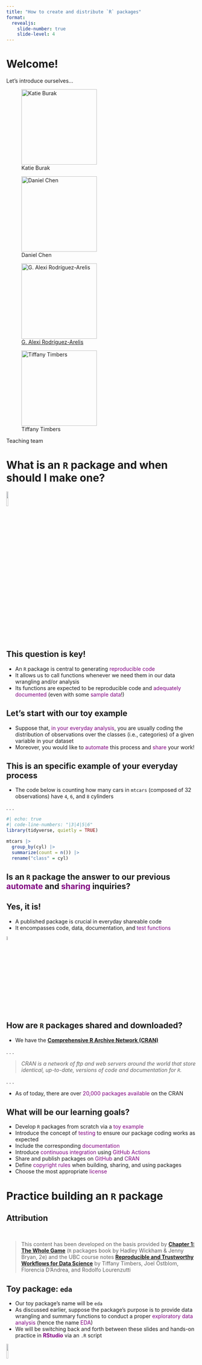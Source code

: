 ```yaml
---
title: "How to create and distribute `R` packages"
format: 
  revealjs:
    slide-number: true
    slide-level: 4
---
```


# Welcome!

Let's introduce ourselves...

::: {.fragment .fade-left}
::: {#fig-team layout-ncol="4"}
![Katie Burak](images/photo_katie.jpg){width=200}

![Daniel Chen](images/photo_daniel.jpg){width=200}

![<a href="https://alexrod.netlify.app">G. Alexi Rodríguez-Arelis</a>](img/photo_alexi.jpg){width=200}

![Tiffany Timbers](images/photo_tiffany.jpg){width=200}

Teaching team
:::
:::

# What is an `R` package and when should I make one?

![](img/panda.png){fig-align="center" width=10%}

## This question is key!

::: incremental
- An `R` package is central to generating <span style="color: purple;">reproducible code</span>
- It allows us to call functions whenever we need them in our data wrangling and/or analysis
- Its functions are expected to be reproducible code and <span style="color: purple;">adequately documented</span> (even with some <span style="color: purple;">sample data</span>!)
:::

## Let's start with our toy example

::: incremental
- Suppose that, <span style="color: purple;">in your everyday analysis</span>, you are usually coding the distribution of observations over the classes (i.e., categories) of a given variable in your dataset
- Moreover, you would like to <span style="color: purple;">automate</span> this process and <span style="color: purple;">share</span> your work!
:::

## This is an specific example of your everyday process

- The code below is counting how many cars in `mtcars` (composed of 32 observations) have `4`, `6`, and `8` cylinders

. . .

```r
#| echo: true
#| code-line-numbers: "|3|4|5|6"
library(tidyverse, quietly = TRUE)

mtcars |>
  group_by(cyl) |>
  summarize(count = n()) |>
  rename("class" = cyl)
```

## Is an `R` package the answer to our previous <span style="color: purple;">automate</span> and <span style="color: purple;">sharing</span> inquiries?

## Yes, it is!

::: incremental
- A published package is crucial in everyday shareable code
- It encompasses code, data, documentation, and <span style="color: purple;">test functions</span>
:::

![](img/software.png){fig-align="center" width=5%}

## How are `R` packages shared and downloaded?

- We have the [**Comprehensive R Archive Network (CRAN)**](https://cran.r-project.org)

. . .

> *CRAN is a network of ftp and web servers around the world that store identical, up-to-date, versions of code and documentation for `R`.*

. . .

- As of today, there are over <span style="color: purple;">20,000 packages available</span> on the CRAN

## What will be our learning goals?

::: incremental
- Develop `R` packages from scratch via a <span style="color: purple;">toy example</span>
- Introduce the concept of <span style="color: purple;">testing</span> to ensure our package coding works as expected
- Include the corresponding <span style="color: purple;">documentation</span>
- Introduce <span style="color: purple;">continuous integration</span> using <span style="color: purple;">GitHub Actions</span>
- Share and publish packages on <span style="color: purple;">GitHub</span> and <span style="color: purple;">CRAN</span> 
- Define <span style="color: purple;">copyright rules</span> when building, sharing, and using packages
- Choose the most appropriate <span style="color: purple;">license</span>
:::

# Practice building an `R` package

## Attribution

<br>

> This content has been developed on the basis provided by [**Chapter 1: The Whole Game**](https://r-pkgs.org/release.html) (`R` packages book by Hadley Wickham & Jenny Bryan, 2e) and the UBC course notes [**Reproducible and Trustworthy Workflows for Data Science**](https://ubc-dsci.github.io/reproducible-and-trustworthy-workflows-for-data-science/materials/lectures/10-packaging-and-documenting.html#when-to-start-writing-an-r-or-python-package) by Tiffany Timbers, Joel Östblom, Florencia D’Andrea, and Rodolfo Lourenzutti

## Toy package: `eda`

::: incremental
- Our toy package's name will be `eda`
- As discussed earlier, suppose the package's purpose is to provide data wrangling and summary functions to conduct a proper <span style="color: purple;">exploratory data analysis</span> (hence the name <span style="color: purple;">EDA</span>)
- We will be switching back and forth between these slides and hands-on practice in <span style="color: purple;">**RStudio**</span> via an `.R` script
:::

![](img/r-rstudio.png){fig-align="center" width=10%}

## Installing auxiliary `R` packages

::: incremental
- Before starting with the actual process, we need to <span style="color: purple;">install</span> and <span style="color: purple;">load</span> the packages <span style="color: darkblue;">{devtools}</span> and <span style="color: darkblue;">{usethis}</span>
- <span style="color: darkblue;">{devtools}</span> is a meta-package that encompasses more focused development-related `R` packages
- <span style="color: darkblue;">{usethis}</span> automates tasks related to <span style="color: purple;">project setup</span> and <span style="color: purple;">development</span> to build `R` packages
:::

![](img/usethis-devtools.png){fig-align="center" width=10%}

### Installation and loading code

- Installing <span style="color: darkblue;">{devtools}</span> automatically installs <span style="color: darkblue;">{usethis}</span>
- Same situation applies when it come to loading the packages

```r
#| echo: true
#| eval: false
#| code-line-numbers: "|1|3"
install.packages("devtools")

library(devtools)
```

## Function `create_package()`

::: incremental
- Function `create_package()` will <span style="color: purple;">initialize</span> our new package in a directory of our choice 
- I will initialize the `eda` package in my `Desktop` folder for easier reference
:::

. . .

::: callout-warning
## Don'ts when choosing your home directory

-   Your package shouldn't be hosted in another RStudio Project, `R` package, or GitHub repo
-   Your package shouldn't be hosted in an `R` package library (i.e., where we usually instal other packages from CRAN)
:::

### Code

```r
#| echo: true
#| eval: false
create_package("~/Desktop/eda")
```

<br>

![](img/create_package.png){fig-align="center" width=8%}

### Project layout description (`ignore`-type files)

::: incremental
- `.gitignore` is used by GitHub and lists all <span style="color: purple;">"hidden"</span> files created by `R` and RStudio that aren't necessary for the repo
-  `.Rbuildignore` contains all files created via `R` and RStudio <span style="color: purple;">that won't be necessary</span> when building our package (e.g., `eda.Rproj`)
:::

### Project layout description (other components)

::: incremental
- `DESCRIPTION` contains the metadata and dependency installation instructions for our package
- `eda.Rproj` is the <span style="color: purple;">RStudio project file</span>
- `NAMESPACE` contains the package's functions to export along with imports from other packages
- An `R/` directory which will contain <span style="color: purple;">all package's functions</span> as `.R` scripts
:::

## Function `use_git()`

# Ensuring your code works as expected

# Introduction to testing

# Package documentation

# Introduction to continuous integration using GitHub Actions

# Publishing your R package

## 

![](img/package_distribution.png) *Source: <https://posit-conf-2023.github.io/pkg-dev/materials/slides.pdf>*}

## Level 1: Publishing on GitHub

-   GitHub is where almost all R packages start out publishing, and continue publishing development versions between releases.

-   For this to work, you need to push your package code to GitHub and provide users instructions like this to download, build and install your package:

```         
# install.packages("devtools")
devtools::install_github("username/package")
```

## Level 2: Publishing on CRAN

-   CRAN (founded in 1997) stands for the “Comprehensive R Archive Network”.
-   CRAN is a collection of sites which host identical copies of:
    -   R distribution(s)
    -   the contributed extensions (i.e., packages)
    -   documentation for R
    -   binaries (i.e., packages)

*Source: Hornik, K (2012). The Comprehensive R Archive Network. Wiley interdisciplinary reviews. Computational statistics. 4(4): 394-398. doi:10.1002/wics.1212*

## What does it mean to be a CRAN package?

::: incremental
-   A stamp of authenticity: passed quality control of the check utility

-   Ease of installation: can be installed by users via `install.packages()` and binaries are available for Windows & Mac OS’s.

-   Discoverability: listed as a package on CRAN

-   However, CRAN makes no assertions about the package’s usability, or the efficiency and correctness of the computations it performs
:::

## How to submit a package to CRAN

::: incremental
1.  Pick a version number.

2.  Run and document R CMD check.

3.  Check that you’re aligned with CRAN policies.

4.  Update README.md and NEWS.md.

5.  Submit the package to CRAN.

6.  Prepare for the next version by updating version numbers.

7.  Publicise the new version.
:::

*Source: [Chapter 22: Releasing to Cran](https://r-pkgs.org/release.html) - R packages book by Hadley Wickham & Jenny Bryan*

## Notes on submitting to CRAN

-   Your package must pass `R CMD check` with the current development version of R.

-   It must work on at least two platforms (CRAN uses the following 4 platforms: Windows, Mac OS X, Linux and Solaris) - use GitHub Actions to ensure this before submitting to CRAN!

> If you decide to submit a package to CRAN, follow the detailed instructions in [Chapter 22: Releasing to Cran](https://r-pkgs.org/release.html) from the R packages book by Hadley Wickham & Jenny Bryan.

# Copyright & Licenses (who owns the code?)

## Full disclosure... I AM NOT A LAWYER! {.center}

## Learning Objectives

::: incremental
-   Explain who owns the copyright of code they write in a give situation
-   Choose an appropriate license for software (and non-software) materials
-   *Note: In this workshop, we will be focusing on Canadian copyright laws*
:::

## Copyright Law

-   In both the US and Canada, software code falls under copyright law

-   Copyright protects only the language and words used to express ideas, concepts and themes, not the ideas, concepts or themes themselves.

------------------------------------------------------------------------

-   Knowing who owns the copyright of software code is critical because the owner controls if and how the code may be:
    -   copied
    -   distributed
    -   sold
    -   modified
    -   essentially, made profitable 💲💲

## Canadian Copyright Law

In Canada, the copyright owner is afforded the following rights:

-   Economic rights:
    -   the right to produce, reproduce, publish, translate, authorize & convert a work

------------------------------------------------------------------------

-   Moral rights:

    -   the right to claim authorship, the right to remain anonymous, or the right to use a pseudonym or pen name
    -   the right to integrity
    -   the right of association

> **Economic rights** can be transferred to entities that are not the author, whereas **moral rights** cannot (they can however, be waived).

## Who has copyright ownership?

This is a complicated question, and the answer starts with it depends on the case…

![](img/lightbulb.jpg)

## Case I: You author the code for yourself

-   You author the code and you are doing this for **yourself** (i.e., not for your employer, not for a client, etc).

-   In such a case, you (the person who typed the code) automatically become the copyright owner.

## 

-   In both Canada and the USA, you do not need to need to affix the copyright symbol © to your work (some other countries do require this however).

-   Although the copyright symbol © is not required, it is often used in copyrighted works to clearly identify that the code is protected by copyright.

> In both Canada and the US, it is possible (and advisable) to register your copyright as evidence that a copyright exists and who the owner is.

## Case II: You write the code in the course of employment

-   In Canada, if you write code for work as an employee the copyright ownership is typically assigned to **the employer**.

## 

-   In the Canada, software code is defined as “work made in the course of employment” if:

> The author of the code was in the employment **of** some other entity under a contract of service or apprenticeship and the code was written in the course of their employment by that entity. And there exists no agreement (written, or otherwise, and even potentially even presumed) that the employee retains ownership of copyright for the code written during the term of their employment.

------------------------------------------------------------------------

-   Work made in the course of employment is different than a contract **for** services (in which the author of the code acts more like an independent consultant, and in such a case it does not appear that “work made in the course of employment” would apply).

-   In this case, the default position is usually that the **contractor retains copyright ownership** of the work they create, unless the contract specifically assigns copyright to the client.

## Implications when you forgo copyright ownership

-   Q: What if you forgo copyright ownership and want to use any of the code that you wrote again?

-   A: You would need to negotiate a licence to use the code you wrote, the same way any other third-party would… 😓

## 

To avoid this issue, you could:

-   Negotiate which code is core to the work (“work-made-for-hire”) and what (pre-built) code (e.g., packages, scripts) are outside the core work and should not (*at the beginning of the project!*).

-   Negotiate that the client purchase a license to the code you write (as opposed to hiring you to write the code).

## Licenses

-   If you publicly share your creative work (i.e., software code), you should let others know if and how they can reuse it!

-   This is done via the inclusion of a `LICENSE` or `LICENSE.txt` file in the base directory of the repository that clearly states under which license the content is being made available.

## Licenses (cont'd)

-   Unless you include a license that specifies otherwise, nobody else can copy, distribute, or modify your work without being at risk of take-downs, shake-downs, or litigation.

-   Once the work has other contributors (each a copyright holder), “nobody” starts including you!

-   A license solves this problem by granting rights to others (the licensees) that they would otherwise not have.

## Choosing a License

Important considerations when choosing a license include:

-   Whether you require people distributing derivative works to also require others to distribute their derivative works in the same way.

-   Whether the content you are licensing is source code, and if it is, whether you want to require that derivatives of your work share the source code

## Choosing a License (cont'd)

-   In practice, a few licenses are by far the most popular.

-   [choosealicense.com](choosealicense.com) will help you find a common license that suits your needs.

> 💡Tip: Choose a license that is in common use! This makes life easier for contributors and users, because they are more likely to already be familiar with the license and don’t have to wade through a bunch of jargon to decide if they’re ok with it.

## Creative Commons

-   But not all my creative Data Science work is code (e.g. visualizations, reports, presentations), so how do I license it?

-   The **Creative Commons** licences were created for such works and they are now widely used in academia and the publishing industry.

> <https://chooser-beta.creativecommons.org/>

## Creative Commons (cont'd)

![](img/CC1.jpg)

*Source: “How to License Poster” by Creative Commons is licensed under CC BY 4.0*

## Creative Commons (cont'd)

![](img/CC2.jpg)

*Source: “How to License Poster” by Creative Commons is licensed under CC BY 4.0*

## Review

::: incremental
-   In Canada, who typically owns the copyright of code written during employment?
-   A: The employee
-   B: The employer
-   C: The consultant
-   D: All parties involved
-   [Answer - B: The employer]{style="color:blue"}\
:::

## References

-   [Who Owns The Code?](https://asp-software.org/www/misv_resources/business-articles/who-owns-the-code/)

-   [Canadian Copyright Law - University of Alberta](https://www.ualberta.ca/faculty-and-staff/copyright/intro-to-copyright-law/canadian-copyright-law.html)

-   [Do you actually own the IP generated by your Canadian employees?](https://www.smartbiggar.ca/insights/publication/do-you-actually-own-the-ip-generated-by-your-canadian-employees-)

-   [Ownership of Copyright - Canadian Copyright Act](https://laws-lois.justice.gc.ca/eng/acts/C-42/page-4.html#h-102834)

-   [The Unreasonable Fear of Infection](https://www.rosenlaw.com/html/GPL.pdf)

-   [Frequently Asked Questions about the GNU Licenses](https://www.gnu.org/licenses/gpl-faq.en.html)
